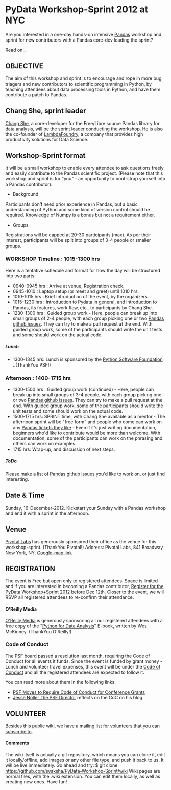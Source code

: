 = PyData Workshop-Sprint 2012 at NYC  =

Are you interested in a one-day hands-on intensive [http://pandas.pydata.org/  Pandas] workshop and sprint for new contributors with a Pandas core-dev leading the sprint? 

Read on...

== OBJECTIVE == 

The aim of this workshop and sprint is to encourage and rope in more bug triagers and new contributors to scientific programming in Python, by teaching attendees about data processing tools in Python, and have them contribute a patch to Pandas.

== Chang She, sprint leader == 
[http://www.lambdafoundry.com/team  Chang She], a core-developer for the Free/Libre source Pandas library for data analysis, will be the sprint leader conducting the workshop. He is also the co-founder of [http://lambdafoundry.com  LambdaFoundry], a company that provides high productivity solutions for Data Science.

== Workshop-Sprint format == 

It will be a small workshop to enable every attendee to ask questions freely and easily contribute to the Pandas scientific project. (Please note that this workshop and sprint is for "you" - an opportunity to boot-strap yourself into a Pandas contributor).

* Background
Participants don't need prior experience in Pandas, but a basic understanding of Python and some kind of version control should be required. Knowledge of Numpy is a bonus but not a requirement either.
* Groups 
Registrations will be capped at 20-30 participants (max). As per their interest, participants will be split into groups of 3-4 people or smaller groups.


=== WORKSHOP Timeline : 1015-1300 hrs === 
Here is a tentative schedule and format for how the day will be structured into two parts:

* 0940-0945 hrs : Arrive at venue, Registration check. 
* 0945-1010 : Laptop setup (or meet and greet) until 1010 hrs.
* 1010-1015 hrs : Brief introduction of the event, by the organizers. 
* 1015-1230 hrs : Introduction to Pydata in general, and introduction to Pandas, its features, work flow, etc.. to participants by Chang She.
* 1230-1300 hrs : Guided group work - Here, people can break up into small groups of 2-4 people, with each group picking one or two [https://github.com/pydata/pandas Pandas github issues]. They can try to make a pull request at the end. With guided group work, some of the participants should write the unit tests and some should work on the actual code.

===== Lunch =====
* 1300-1345 hrs: Lunch is sponsored by the [http://pythonsprints.com/ Python Software Foundation] ..(ThankYou PSF!)

=== Afternoon : 1400-1715 hrs ===
* 1300-1500 hrs : Guided group work (continued) - Here, people can break up into small groups of 3-4 people, with each group picking one or two [https://github.com/pydata/pandas  Pandas github issues]. They can try to make a pull request at the end. With guided group work, some of the participants should write the unit tests and some should work on the actual code.
* 1500-1715 hrs: SPRINT time, with Chang She available as a mentor - The afternoon sprint will be "free form" and people who come can work on any [https://github.com/pydata/pandas Pandas tickets they like] - Even if it's just writing documentation, beginners who'd like to contribute would be more than welcome. With documentation, some of the participants can work on the phrasing and others can work on examples.
* 1715 hrs: Wrap-up, and discussion of next steps.

===== ToDo =====
Please make a list of [https://github.com/pydata/pandas  Pandas github issues] you'd like to work on, or just find interesting.

== Date & Time ==
Sunday, 16-December-2012. Kickstart your Sunday with a Pandas workshop and end it with a sprint in the afternoon.

== Venue ==
[http://pivotallabs.com Pivotal Labs] has generously sponsored their office as the venue for this workshop-sprint. (ThankYou Pivotal!)
Address: Pivotal Labs, 841 Broadway New York, NY.
[https://maps.google.com/maps?q=841+Broadway+New+York,+NY,+New+York,+NY  Google-map link]

== REGISTRATION ==
The event is Free but open only to registered attendees. Space is limited and if you are interested in becoming a Pandas contributor, [http://pydata-workshop-sprint.eventbrite.com/ Register for the PyData Workshop+Sprint 2012] before Dec 12th. Closer to the event, we will RSVP all registered attendees to re-confirm their attendance.

==== O'Reilly Media ====
[http://oreilly.com O'Reilly Media] is generously sponsoring all our registered attendees with a free copy of the "[http://www.lambdafoundry.com/training#book Python for Data Analysis]" E-book, written by Wes McKinney. (ThankYou O'Reilly!)

=== Code of Conduct ===
The PSF board passed a resolution last month, requiring the Code of Conduct for all events it funds. Since the event is funded by grant money - Lunch and volunteer travel expenses, this event will be under the [https://us.pycon.org/2013/about/code-of-conduct/ Code of Conduct] and all the registered attendees are expected to follow it.  

You can read more about them in the following links:
* [http://pyfound.blogspot.com/2012/12/psf-moves-to-require-code-of-conduct.html PSF Moves to Require Code of Conduct for Conference Grants]
* [http://jessenoller.com/blog/2012/12/7/the-code-of-conduct Jesse Noller, the PSF Director] reflects on the CoC on his blog.

== VOLUNTEER ==
Besides this public wiki, we have a [http://lists.openhatch.org/mailman/listinfo/pydata-outreach-staff  mailing list for volunteers that you can subscribe to].

==== Comments ====
The wiki itself is actually a git repository, which means you can clone it, edit it locally/offline, add images or any other file type, and push it back to us. It will be live immediately. Go ahead and try:
$ git clone https://github.com/svaksha/PyData-Workshop-Sprint/wiki
Wiki pages are normal files, with the .wiki extension. You can edit them locally, as well as creating new ones. 
Have fun!
